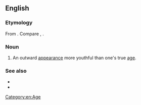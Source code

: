 ==English==

===Etymology===
From {{der|en|grc|ἀγηρασία||eternal youth}}. Compare {{m|en|gero-}}, {{m|en|athanasy}}.

===Noun===
{{en-noun|-}}

# An outward [[appearance]] more youthful than one's true [[age]].

===See also===
* {{l|en|permayouth}}
* {{l|en|puer aeternus}}

[[Category:en:Age]]